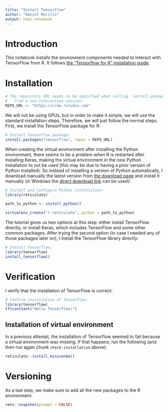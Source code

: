 ```yaml
---
title: "Install Tensorflow"
author: "Daniel Morillo"
output: html_notebook
---
```


# Introduction

This notebook installs the environment components needed to interact with
TensorFlow from R. It follows [the "Tensorflow for R" installation
guide](https://tensorflow.rstudio.com/install/).

# Installation

```r
# The repository URL needs to be specified when calling `install.packages()`
#   from a non-interactive session:
REPO_URL <- "https://cran.rstudio.com"
```

We will not be using GPUs, but in order to make it simple, we will use the
standard installation steps. Therefore, we will just follow the normal steps.
First, we install the TensorFlow package for R:

```r
# Install TensorFlow package:
install.packages("tensorflow", repos = REPO_URL)
```

When creating the virtual environment after installing the Python environment,
there seems to be a problem when R is restarted after installing Keras, making
the virtual environment in the new Python installation to not be used (this may
be due to having a prior version of Python installed). So instead of installing
a version of Python automatically, I download manually the latest version from
[the download page](https://www.python.org/downloads/) and install it manually
(in Windows the [direct download
link](https://www.python.org/ftp/python/3.11.3/python-3.11.3-amd64.exe) can be
used):

```r
# Install and configure Python installation:
library(reticulate)

path_to_python <- install_python()

virtualenv_create("r-reticulate", python = path_to_python)
```

The tutorial gives us two options at this step: either install TensorFlow
directly, or install Keras, which includes TensorFlow and some other common
packages. After trying the second option (in case I needed any of those packages
later on), I install the TensorFlow library directly:

```r
# Install Tensorflow;
library(tensorflow)
install_tensorflow()
```

# Verification

I verify that the installation of TensorFlow is correct:

```r
# Confirm installation of TensorFlow:
library(tensorflow)
tf$constant("Hello Tensorflow!")
```

## Installation of virtual environment

In a previous attempt, the installation of Tensorflow seemed to fail because a
virtual environment was missing. If that happens, run the following (and then
run again chunk `check-installation` above):

```r
reticulate::install_miniconda()
```

# Versioning

As a last step, we make sure to add all the new packages to the R environment:

```r
renv::snapshot(prompt = FALSE)
```
